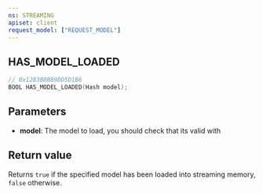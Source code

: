 ```yaml
---
ns: STREAMING
apiset: client
request_model: ["REQUEST_MODEL"]
---
```

## HAS_MODEL_LOADED

```c
// 0x1283B8B89DD5D1B6
BOOL HAS_MODEL_LOADED(Hash model);
```

## Parameters
* **model**: The model to load, you should check that its valid with <Native name="IS_MODEL_IN_CDIMAGE" />

## Return value
Returns `true` if the specified model has been loaded into streaming memory, `false` otherwise.
